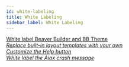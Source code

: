 ```yaml
---
id: white-labeling
title: White Labeling
sidebar_label: White Labeling
---
```


<div className="row">
  <div className="col">
    <a className="jump-to" href="/next/beaver-builder/white-labeling/white-labeling-beaver-builder" aria-label="White label Beaver Builder and BB Theme">
      <div className="jump-to--main">
        White label Beaver Builder and BB Theme
      </div>
      <div className="jump-to--icon">
        <i className="fas fa-chevron-right" />
      </div>
    </a>
    <a className="jump-to" href="/next/beaver-builder/white-labeling/replace-built-in-layout-templates-with-your-own" aria-label="Replace built-in layout templates with your own">
      <div className="jump-to--main">
        Replace built-in layout templates with your own
      </div>
      <div className="jump-to--icon">
        <i className="fas fa-chevron-right" />
      </div>
    </a>
    <a className="jump-to" href="/next/beaver-builder/white-labeling/customize-the-help-button" aria-label="Customize the Help button">
      <div className="jump-to--main">
        Customize the Help button
      </div>
      <div className="jump-to--icon">
        <i className="fas fa-chevron-right" />
      </div>
    </a>
    <a className="jump-to" href="/next/beaver-builder/white-labeling/white-label-the-ajax-crash-message" aria-label="White label the Ajax crash message">
      <div className="jump-to--main">
        White label the Ajax crash message
      </div>
      <div className="jump-to--icon">
        <i className="fas fa-chevron-right" />
      </div>
    </a>
  </div>
</div>
